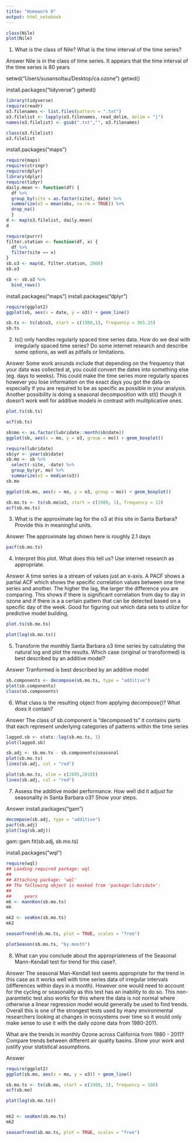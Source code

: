 ```yaml
---
title: "Homework 8"
output: html_notebook
---
```




```r
class(Nile)
plot(Nile)
```

1. What is the class of Nile? What is the time interval of the time series?

Answer
Nile is in the class of time series.  It appears that the time interval of the time series is 80 years

setwd("Users/susansoltau/Desktop/ca.ozone")
getwd()

install.packages("tidyverse")
getwd()
```r
library(tidyverse)
require(readr)  
o3.filenames <- list.files(pattern = ".txt")   
o3.filelist <- lapply(o3.filenames, read_delim, delim = "|") 
names(o3.filelist) <- gsub(".txt","", o3.filenames) 

```

```r
class(o3.filelist)
o3.filelist
```

install.packages("maps")
```r
require(maps)
require(stringr)
require(dplyr)
library(dplyr)
require(tidyr)
daily.mean <- function(df) {
  df %>% 
  group_by(site = as.factor(site), date) %>% 
  summarize(o3 = mean(obs, na.rm = TRUE)) %>% 
  drop_na()  
  }
d <- map(o3.filelist, daily.mean)
d

```

```r
require(purrr)
filter.station <- function(df, x) {
  df %>% 
  filter(site == x)
}
sb.o3 <- map(d, filter.station, 2008)
sb.o3
```

```r
sb <- sb.o3 %>% 
  bind_rows()
```

install.packages("maps")
install.packages("dplyr")
```r
require(ggplot2)
ggplot(sb, aes(x = date, y = o3)) + geom_line()

```


```r
sb.ts <- ts(sb$o3, start = c(1980,1), frequency = 365.25)
sb.ts
```

2. ts() only handles regularly spaced time series data. How do we deal with irregularly spaced time series? Do some internet research and describe some options, as well as pitfalls or limitations.

Answer
Some work arounds include that depending on the frequency that your data was collected at, you could convert the dates into something else (eg. days to weeks). This could make the time series more regularly spaces however you lose information on the exact days you got the data on especially if you are required to be as specific as possible in your analysis.  Another possibility is doing a seasonal decomposition with stl() though it doesn't work well for additive models in contrast with mulitplicative ones.  

```r
plot.ts(sb.ts)
```

```r
acf(sb.ts)

```

```r
sb$mo <- as.factor(lubridate::month(sb$date))
ggplot(sb, aes(x = mo, y = o3, group = mo)) + geom_boxplot()
```

```r
require(lubridate)
sb$yr <- year(sb$date)
sb.mo <- sb %>%
  select(-site, -date) %>% 
  group_by(yr, mo) %>% 
  summarize(o3 = median(o3)) 
sb.mo
```
```r
ggplot(sb.mo, aes(x = mo, y = o3, group = mo)) + geom_boxplot()

```

```r
sb.mo.ts <- ts(sb.mo$o3, start = c(1980, 1), frequency = 12)
acf(sb.mo.ts)

```

3. What is the approximate lag for the o3 at this site in Santa Barbara? Provide this in meaningful units.

Answer
The approximate lag shown here is roughly 2.1 days

```r
pacf(sb.mo.ts)
```

4. Interpret this plot. What does this tell us? Use internet research as appropriate.

Answer
A time series ia a stream of values just an x-axis.  A PACF shows a partial ACF which shows the specific correlation values between one time series and another.  The higher the lag, the larger the difference you are comparing.  This shows if there is significant correlation from day to day in ozone and if there is a a certain pattern that can be detected based on a specific day of the week.  Good for figuring out which data sets to utilize for predictive model building.  

```r
plot.ts(sb.mo.ts)
```

```r
plot(log(sb.mo.ts))
```

5. Transform the monthly Santa Barbara o3 time series by calculating the natural log and plot the results. Which case (original or transformed) is best described by an additive model?

Answer
Tranformed is best described by an additive model

```r
sb.components <- decompose(sb.mo.ts, type = "additive")
plot(sb.components)
class(sb.components)
```

6. What class is the resulting object from applying decompose()? What does it contain?

Answer
The class of sb.component is "decomposed ts" it contains parts that each represent underlying categories of patterns within the time series

```r
lagged.sb <- stats::lag(sb.mo.ts, 1)
plot(lagged.sb)
```

```r
sb.adj <- sb.mo.ts - sb.components$seasonal
plot(sb.mo.ts)
lines(sb.adj, col = "red")
```

```r
plot(sb.mo.ts, xlim = c(2005,2010))
lines(sb.adj, col = "red")
```

7. Assess the additive model performance. How well did it adjust for seasonality in Santa Barbara o3? Show your steps.

Answer
install.packages("gam")
```r
decompose(sb.adj, type = "additive")
pacf(sb.adj)
plot(log(sb.adj))
```
gam::gam.fit(sb.adj, sb.mo.ts)

install.packages("wql")
```r
require(wql)
## Loading required package: wql
## 
## Attaching package: 'wql'
## The following object is masked from 'package:lubridate':
## 
##     years
mk <- mannKen(sb.mo.ts)
mk
```

```r
mk2 <- seaKen(sb.mo.ts)
mk2

seasonTrend(sb.mo.ts, plot = TRUE, scales = "free")

plotSeason(sb.mo.ts, "by.month")


```

8. What can you conclude about the appropriateness of the Seasonal Mann-Kendall test for trend for this case?.

Answer
The seasonal Man-Kendall test seems appropriate for the trend in this case as it works well with time series data of irregular intervals (differences within days in a month).  However one would need to account for the cycling or seasonality as this test has an inability to do so.  This non-paramtetic test also works for this where the data is not normal where otherwise a linear regression model would generally be used to find trends.  Overall this is one of the strongest tests used by many environmental researchers looking at changes in ecosystems over time so it would only make sense to use it with the daily ozone data from 1980-2011.

What are the trends in monthly Ozone across California from 1980 - 2011? Compare trends between different air quality basins. Show your work and justify your statistical assumptions.

Answer

```r
require(ggplot2)
ggplot(sb.mo, aes(x = mo, y = o3)) + geom_line()

```

```r


sb.mo.ts <- ts(sb.mo, start = c(1980, 1), frequency = 180)
acf(sb.mo)

```

```r
plot(log(sb.mo.ts))


mk2 <- seaKen(sb.mo.ts)
mk2

seasonTrend(sb.mo.ts, plot = TRUE, scales = "free")
```













